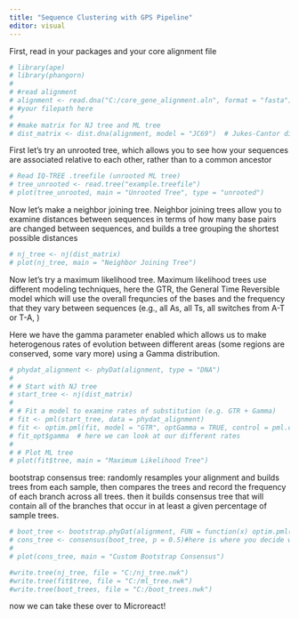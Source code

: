```yaml
---
title: "Sequence Clustering with GPS Pipeline"
editor: visual
---
```


First, read in your packages and your core alignment file

```r
# library(ape)
# library(phangorn)
# 
# #read alignment
# alignment <- read.dna("C:/core_gene_alignment.aln", format = "fasta")
# #your filepath here
# 
# #make matrix for NJ tree and ML tree
# dist_matrix <- dist.dna(alignment, model = "JC69")  # Jukes-Cantor distance model
```

First let's try an unrooted tree, which allows you to see how your sequences are associated relative to each other, rather than to a common ancestor

```r
# Read IQ-TREE .treefile (unrooted ML tree)
# tree_unrooted <- read.tree("example.treefile")
# plot(tree_unrooted, main = "Unrooted Tree", type = "unrooted")

```

Now let's make a neighbor joining tree. Neighbor joining trees allow you to examine distances between sequences in terms of how many base pairs are changed between sequences, and builds a tree grouping the shortest possible distances

```r
# nj_tree <- nj(dist_matrix)
# plot(nj_tree, main = "Neighbor Joining Tree")
```

Now let's try a maximum likelihood tree. Maximum likelihood trees use different modeling techniques, here the GTR, the General Time Reversible model which will use the overall frequncies of the bases and the frequency that they vary between sequences (e.g., all As, all Ts, all switches from A-T or T-A, )

Here we have the gamma parameter enabled which allows us to make heterogenous rates of evolution between different areas (some regions are conserved, some vary more) using a Gamma distribution.

```r
# phydat_alignment <- phyDat(alignment, type = "DNA")
# 
# # Start with NJ tree
# start_tree <- nj(dist_matrix)
# 
# # Fit a model to examine rates of substitution (e.g. GTR + Gamma)
# fit <- pml(start_tree, data = phydat_alignment)
# fit <- optim.pml(fit, model = "GTR", optGamma = TRUE, control = pml.control(trace = 0))
# fit_opt$gamma  # here we can look at our different rates
# 
# # Plot ML tree
# plot(fit$tree, main = "Maximum Likelihood Tree")
```

bootstrap consensus tree: randomly resamples your alignment and builds trees from each sample, then compares the trees and record the frequency of each branch across all trees. then it builds consensus tree that will contain all of the branches that occur in at least a given percentage of sample trees.

```r
# boot_tree <- bootstrap.phyDat(alignment, FUN = function(x) optim.pml(pml(tree_nj, x), model = "GTR")$tree, bs = 100)
# cons_tree <- consensus(boot_tree, p = 0.5)#here is where you decide what percentage of trees need to contain the branch for it to appear in the consensus tree
# 
# plot(cons_tree, main = "Custom Bootstrap Consensus")
```

```r
#write.tree(nj_tree, file = "C:/nj_tree.nwk")
#write.tree(fit$tree, file = "C:/ml_tree.nwk")
#write.tree(boot_trees, file = "C:/boot_trees.nwk")
```

now we can take these over to Microreact!
